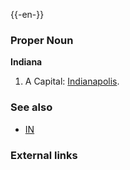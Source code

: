 {{wikipedia}}
{{-en-}}

===Proper Noun===
'''Indiana'''
#A {{USstate}}  Capital: [[Indianapolis]].
===See also===
*[[IN]]
===External links===
{{pedialite}}